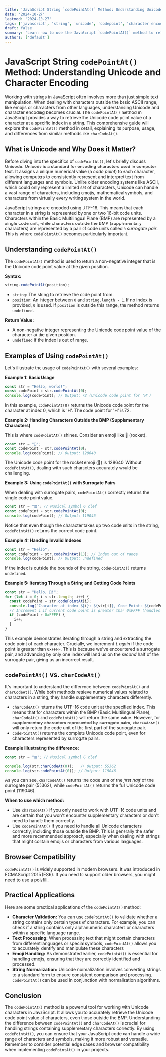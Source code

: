 ```yaml
---
title: 'JavaScript String `codePointAt()` Method: Understanding Unicode and Character Encoding'
date: '2024-10-27'
lastmod: '2024-10-27'
tags: ['javascript', 'string', 'unicode', 'codepoint', 'character encoding', 'codePointAt()', 'charCodeAt()']
draft: false
summary: 'Learn how to use the JavaScript `codePointAt()` method to retrieve Unicode code point values from strings, enabling you to work with characters beyond the basic ASCII range.  This guide covers its syntax, use cases, and differences from `charCodeAt()` with clear examples.'
authors: ['default']
---
```


# JavaScript String `codePointAt()` Method: Understanding Unicode and Character Encoding

Working with strings in JavaScript often involves more than just simple text manipulation. When dealing with characters outside the basic ASCII range, like emojis or characters from other languages, understanding Unicode and character encoding becomes crucial. The `codePointAt()` method in JavaScript provides a way to retrieve the Unicode code point value of a character at a specific index in a string.  This comprehensive guide will explore the `codePointAt()` method in detail, explaining its purpose, usage, and differences from similar methods like `charCodeAt()`.

## What is Unicode and Why Does it Matter?

Before diving into the specifics of `codePointAt()`, let's briefly discuss Unicode. Unicode is a standard for encoding characters used in computer text. It assigns a unique numerical value (a *code point*) to each character, allowing computers to consistently represent and interpret text from different languages and symbols. Unlike older encoding systems like ASCII, which could only represent a limited set of characters, Unicode can handle a vast range of characters, including emojis, mathematical symbols, and characters from virtually every writing system in the world.

JavaScript strings are encoded using UTF-16. This means that each character in a string is represented by one or two 16-bit code units.  Characters within the Basic Multilingual Plane (BMP) are represented by a single code unit, while characters outside the BMP (supplementary characters) are represented by a pair of code units called a *surrogate pair*. This is where `codePointAt()` becomes particularly important.

## Understanding `codePointAt()`

The `codePointAt()` method is used to return a non-negative integer that is the Unicode code point value at the given position.

**Syntax:**

```javascript
string.codePointAt(position);
```

*   `string`: The string to retrieve the code point from.
*   `position`:  An integer between `0` and `string.length - 1`.  If no index is provided, `0` is used. If `position` is outside this range, the method returns `undefined`.

**Return Value:**

*   A non-negative integer representing the Unicode code point value of the character at the given position.
*   `undefined` if the index is out of range.

## Examples of Using `codePointAt()`

Let's illustrate the usage of `codePointAt()` with several examples:

**Example 1: Basic Usage**

```javascript
const str = "Hello, world!";
const codePoint = str.codePointAt(0);
console.log(codePoint); // Output: 72 (Unicode code point for 'H')
```

In this example, `codePointAt(0)` returns the Unicode code point for the character at index 0, which is 'H'. The code point for 'H' is 72.

**Example 2:  Handling Characters Outside the BMP (Supplementary Characters)**

This is where `codePointAt()` shines. Consider an emoji like 🚀 (rocket).

```javascript
const str = "🚀";
const codePoint = str.codePointAt(0);
console.log(codePoint); // Output: 128640
```

The Unicode code point for the rocket emoji (🚀) is 128640. Without `codePointAt()`, dealing with such characters accurately would be challenging.

**Example 3:  Using `codePointAt()` with Surrogate Pairs**

When dealing with surrogate pairs, `codePointAt()` correctly returns the single code point value.

```javascript
const str = "𝌆"; // Musical symbol G clef
const codePoint = str.codePointAt(0);
console.log(codePoint); // Output: 119046
```

Notice that even though the character takes up two code units in the string, `codePointAt()` returns the correct code point.

**Example 4: Handling Invalid Indexes**

```javascript
const str = "Hello";
const codePoint = str.codePointAt(10); // Index out of range
console.log(codePoint); // Output: undefined
```

If the index is outside the bounds of the string, `codePointAt()` returns `undefined`.

**Example 5: Iterating Through a String and Getting Code Points**

```javascript
const str = "Hello, 🚀!";
for (let i = 0; i < str.length; i++) {
  const codePoint = str.codePointAt(i);
  console.log(`Character at index ${i}: ${str[i]}, Code Point: ${codePoint}`);
  // Increment i if current code point is greater than 0xFFFF (handles surrogate pairs).
  if (codePoint > 0xFFFF) {
    i++;
  }
}
```

This example demonstrates iterating through a string and extracting the code point of each character.  Crucially, we increment `i` *again* if the code point is greater than `0xFFFF`.  This is because we've encountered a surrogate pair, and advancing by only one index will land us on the *second* half of the surrogate pair, giving us an incorrect result.

## `codePointAt()` vs. `charCodeAt()`

It's important to understand the difference between `codePointAt()` and `charCodeAt()`.  While both methods retrieve numerical values related to characters in a string, they handle supplementary characters differently.

*   `charCodeAt()` returns the UTF-16 code unit at the specified index.  This means that for characters within the BMP (Basic Multilingual Plane), `charCodeAt()` and `codePointAt()` will return the same value.  However, for supplementary characters represented by surrogate pairs, `charCodeAt()` will only return the code unit of the first part of the surrogate pair.
*   `codePointAt()` returns the complete Unicode code point, even for characters represented by surrogate pairs.

**Example illustrating the difference:**

```javascript
const str = "𝌆"; // Musical symbol G clef

console.log(str.charCodeAt(0));   // Output: 55362
console.log(str.codePointAt(0)); // Output: 119046
```

As you can see, `charCodeAt()` returns the code unit of the *first half* of the surrogate pair (55362), while `codePointAt()` returns the full Unicode code point (119046).

**When to use which method:**

*   Use `charCodeAt()` if you only need to work with UTF-16 code units and are certain that you won't encounter supplementary characters or don't need to handle them correctly.
*   Use `codePointAt()` if you need to handle all Unicode characters correctly, including those outside the BMP. This is generally the safer and more recommended approach, especially when dealing with strings that might contain emojis or characters from various languages.

## Browser Compatibility

`codePointAt()` is widely supported in modern browsers.  It was introduced in ECMAScript 2015 (ES6).  If you need to support older browsers, you might need to use a polyfill.

## Practical Applications

Here are some practical applications of the `codePointAt()` method:

*   **Character Validation:** You can use `codePointAt()` to validate whether a string contains only certain types of characters. For example, you can check if a string contains only alphanumeric characters or characters within a specific language range.
*   **Text Processing:** When processing text that might contain characters from different languages or special symbols, `codePointAt()` allows you to accurately identify and manipulate these characters.
*   **Emoji Handling:** As demonstrated earlier, `codePointAt()` is essential for handling emojis, ensuring that they are correctly identified and processed.
*   **String Normalization:** Unicode normalization involves converting strings to a standard form to ensure consistent comparison and processing.  `codePointAt()` can be used in conjunction with normalization algorithms.

## Conclusion

The `codePointAt()` method is a powerful tool for working with Unicode characters in JavaScript. It allows you to accurately retrieve the Unicode code point value of characters, even those outside the BMP. Understanding the difference between `codePointAt()` and `charCodeAt()` is crucial for handling strings containing supplementary characters correctly.  By using `codePointAt()`, you can ensure that your JavaScript code can handle a wide range of characters and symbols, making it more robust and versatile.  Remember to consider potential edge cases and browser compatibility when implementing `codePointAt()` in your projects.